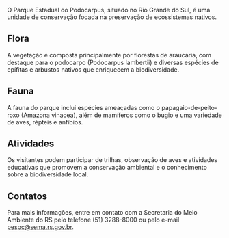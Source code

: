 O Parque Estadual do Podocarpus, situado no Rio Grande do Sul, é uma unidade de conservação focada na preservação de ecossistemas nativos.

## Flora

A vegetação é composta principalmente por florestas de araucária, com destaque para o podocarpo (Podocarpus lambertii) e diversas espécies de epífitas e arbustos nativos que enriquecem a biodiversidade.

## Fauna

A fauna do parque inclui espécies ameaçadas como o papagaio-de-peito-roxo (Amazona vinacea), além de mamíferos como o bugio e uma variedade de aves, répteis e anfíbios.

## Atividades

Os visitantes podem participar de trilhas, observação de aves e atividades educativas que promovem a conservação ambiental e o conhecimento sobre a biodiversidade local.

## Contatos

Para mais informações, entre em contato com a Secretaria do Meio Ambiente do RS pelo telefone (51) 3288-8000 ou pelo e-mail pespc@sema.rs.gov.br.